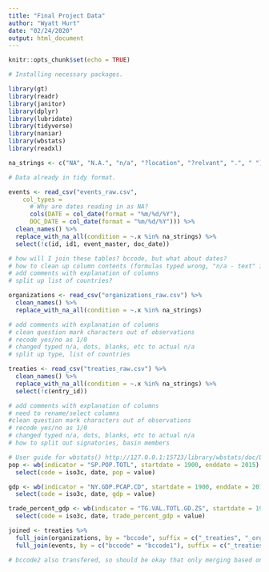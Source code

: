 ```yaml
---
title: "Final Project Data"
author: "Wyatt Hurt"
date: "02/24/2020"
output: html_document
---
```


```r
knitr::opts_chunk$set(echo = TRUE)

# Installing necessary packages.

library(gt)
library(readr)
library(janitor)
library(dplyr)
library(lubridate)
library(tidyverse)
library(naniar)
library(wbstats)
library(readxl)
```

```r
na_strings <- c("NA", "N.A.", "n/a", "?location", "?relvant", ".", " ")

# Data already in tidy format. 

events <- read_csv("events_raw.csv", 
    col_types = 
      # Why are dates reading in as NA?
      cols(DATE = col_date(format = "%m/%d/%Y"), 
      DOC_DATE = col_date(format = "%m/%d/%Y"))) %>%
  clean_names() %>%
  replace_with_na_all(condition = ~.x %in% na_strings) %>%
  select(!c(id, id1, event_master, doc_date))

# how will I join these tables? bccode, but what about dates?
# how to clean up column contents (formulas typed wrong, "n/a - text" in number columns, etc.)
# add comments with explanation of columns
# split up list of countries?

```

```r


organizations <- read_csv("organizations_raw.csv") %>%
  clean_names() %>%
  replace_with_na_all(condition = ~.x %in% na_strings)

# add comments with explanation of columns
# clean question mark characters out of observations
# recode yes/no as 1/0
# changed typed n/a, dots, blanks, etc to actual n/a
# split up type, list of countries

```

```r

treaties <- read_csv("treaties_raw.csv") %>%
  clean_names() %>%
  replace_with_na_all(condition = ~.x %in% na_strings) %>%
  select(!c(entry_id))

# add comments with explanation of columns
# need to rename/select columns
#clean question mark characters out of observations
# recode yes/no as 1/0
# changed typed n/a, dots, blanks, etc to actual n/a
# how to split out signatories, basin members

```

```r

# User guide for wbstats() http://127.0.0.1:15723/library/wbstats/doc/Using_the_wbstats_package.html
pop <- wb(indicator = "SP.POP.TOTL", startdate = 1900, enddate = 2015) %>%
  select(code = iso3c, date, pop = value)

gdp <- wb(indicator = "NY.GDP.PCAP.CD", startdate = 1900, enddate = 2015) %>%
  select(code = iso3c, date, gdp = value)

trade_percent_gdp <- wb(indicator = "TG.VAL.TOTL.GD.ZS", startdate = 1900, enddate = 2015) %>%
  select(code = iso3c, date, trade_percent_gdp = value)

```

```r

joined <- treaties %>%
  full_join(organizations, by = "bccode", suffix = c("_treaties", "_orgs")) %>%
  full_join(events, by = c("bccode" = "bccode1"), suffix = c("_treaties/orgs", "_events"))

# bccode2 also transfered, so should be okay that only merging based on bccode 1
```
